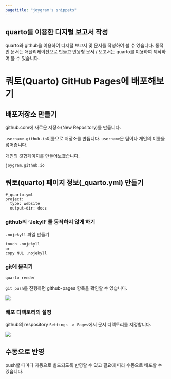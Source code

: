 ```yaml
---
pagetitle: "joygram's snippets"
---
```


## quarto를 이용한 디지털 보고서 작성 
quarto와 github을 이용하여 디지털 보고서 및 문서를 작성하여 볼 수 있습니다. 
동적인 문서는 애플리케이션으로 만들고 반응형 문서 / 보고서는 quarto를 이용하여 제작하여 볼 수 있습니다. 

# 쿼토(Quarto) GitHub Pages에 배포해보기 



## 배포저장소 만들기 

github.com에 새로운 저장소(New Repository)를 만듭니다. 

`username.github.io`이름으로 저장소를 만듭니다. `username`은 팀이나 개인의 이름을 넣어줍니다. 

 개인의 깃헙페이지를 만들어보겠습니다. 

```
joygram.github.io
```



## 쿼토(quarto) 페이지 정보(_quarto.yml) 만들기 

```
#_quarto.yml
project:
  type: website 
  output-dir: docs
```

### github의 'Jekyll' 툴 동작하지 않게 하기 

`.nojekyll` 파일 만들기

```
touch .nojekyll
or 
copy NUL .nojekyll
```

### git에 올리기 

`quarto render`

`git push`를 진행하면 github-pages 항목을 확인할 수 있습니다.  

![](assets/image-20221120182632977.png)



### 배포 디렉토리의 설정 

github의 respository `Settings -> Pages `에서 문서 디렉토리를 지정합니다. 

![](assets/image-20221120183836218.png)



## 수동으로 반영 

push할 때마다 자동으로 빌드되도록 반영할 수 있고 필요에 따라 수동으로 배포할 수 있습니다. 

